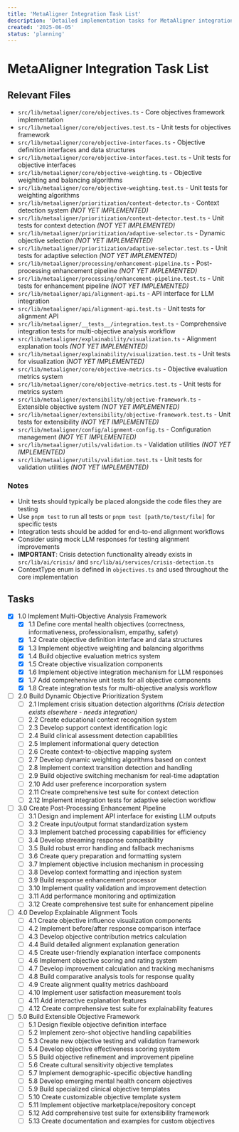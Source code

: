 ```yaml
---
title: 'MetaAligner Integration Task List'
description: 'Detailed implementation tasks for MetaAligner integration'
created: '2025-06-05'
status: 'planning'
---
```


# MetaAligner Integration Task List

## Relevant Files

- `src/lib/metaaligner/core/objectives.ts` - Core objectives framework implementation
- `src/lib/metaaligner/core/objectives.test.ts` - Unit tests for objectives framework
- `src/lib/metaaligner/core/objective-interfaces.ts` - Objective definition interfaces and data structures
- `src/lib/metaaligner/core/objective-interfaces.test.ts` - Unit tests for objective interfaces
- `src/lib/metaaligner/core/objective-weighting.ts` - Objective weighting and balancing algorithms
- `src/lib/metaaligner/core/objective-weighting.test.ts` - Unit tests for weighting algorithms
- `src/lib/metaaligner/prioritization/context-detector.ts` - Context detection system *(NOT YET IMPLEMENTED)*
- `src/lib/metaaligner/prioritization/context-detector.test.ts` - Unit tests for context detection *(NOT YET IMPLEMENTED)*
- `src/lib/metaaligner/prioritization/adaptive-selector.ts` - Dynamic objective selection *(NOT YET IMPLEMENTED)*
- `src/lib/metaaligner/prioritization/adaptive-selector.test.ts` - Unit tests for adaptive selection *(NOT YET IMPLEMENTED)*
- `src/lib/metaaligner/processing/enhancement-pipeline.ts` - Post-processing enhancement pipeline *(NOT YET IMPLEMENTED)*
- `src/lib/metaaligner/processing/enhancement-pipeline.test.ts` - Unit tests for enhancement pipeline *(NOT YET IMPLEMENTED)*
- `src/lib/metaaligner/api/alignment-api.ts` - API interface for LLM integration
- `src/lib/metaaligner/api/alignment-api.test.ts` - Unit tests for alignment API
- `src/lib/metaaligner/__tests__/integration.test.ts` - Comprehensive integration tests for multi-objective analysis workflow
- `src/lib/metaaligner/explainability/visualization.ts` - Alignment explanation tools *(NOT YET IMPLEMENTED)*
- `src/lib/metaaligner/explainability/visualization.test.ts` - Unit tests for visualization *(NOT YET IMPLEMENTED)*
- `src/lib/metaaligner/core/objective-metrics.ts` - Objective evaluation metrics system
- `src/lib/metaaligner/core/objective-metrics.test.ts` - Unit tests for metrics system
- `src/lib/metaaligner/extensibility/objective-framework.ts` - Extensible objective system *(NOT YET IMPLEMENTED)*
- `src/lib/metaaligner/extensibility/objective-framework.test.ts` - Unit tests for extensibility *(NOT YET IMPLEMENTED)*
- `src/lib/metaaligner/config/alignment-config.ts` - Configuration management *(NOT YET IMPLEMENTED)*
- `src/lib/metaaligner/utils/validation.ts` - Validation utilities *(NOT YET IMPLEMENTED)*
- `src/lib/metaaligner/utils/validation.test.ts` - Unit tests for validation utilities *(NOT YET IMPLEMENTED)*

### Notes

- Unit tests should typically be placed alongside the code files they are testing
- Use `pnpm test` to run all tests or `pnpm test [path/to/test/file]` for specific tests
- Integration tests should be added for end-to-end alignment workflows
- Consider using mock LLM responses for testing alignment improvements
- **IMPORTANT**: Crisis detection functionality already exists in `src/lib/ai/crisis/` and `src/lib/ai/services/crisis-detection.ts`
- ContextType enum is defined in `objectives.ts` and used throughout the core implementation

## Tasks

- [x] 1.0 Implement Multi-Objective Analysis Framework
  - [x] 1.1 Define core mental health objectives (correctness, informativeness, professionalism, empathy, safety)
  - [x] 1.2 Create objective definition interface and data structures
  - [x] 1.3 Implement objective weighting and balancing algorithms
  - [x] 1.4 Build objective evaluation metrics system
  - [x] 1.5 Create objective visualization components
  - [x] 1.6 Implement objective integration mechanism for LLM responses
  - [x] 1.7 Add comprehensive unit tests for all objective components
  - [x] 1.8 Create integration tests for multi-objective analysis workflow

- [ ] 2.0 Build Dynamic Objective Prioritization System
  - [ ] 2.1 Implement crisis situation detection algorithms *(Crisis detection exists elsewhere - needs integration)*
  - [ ] 2.2 Create educational context recognition system
  - [ ] 2.3 Develop support context identification logic
  - [ ] 2.4 Build clinical assessment detection capabilities
  - [ ] 2.5 Implement informational query detection
  - [ ] 2.6 Create context-to-objective mapping system
  - [ ] 2.7 Develop dynamic weighting algorithms based on context
  - [ ] 2.8 Implement context transition detection and handling
  - [ ] 2.9 Build objective switching mechanism for real-time adaptation
  - [ ] 2.10 Add user preference incorporation system
  - [ ] 2.11 Create comprehensive test suite for context detection
  - [ ] 2.12 Implement integration tests for adaptive selection workflow

- [ ] 3.0 Create Post-Processing Enhancement Pipeline
  - [ ] 3.1 Design and implement API interface for existing LLM outputs
  - [ ] 3.2 Create input/output format standardization system
  - [ ] 3.3 Implement batched processing capabilities for efficiency
  - [ ] 3.4 Develop streaming response compatibility
  - [ ] 3.5 Build robust error handling and fallback mechanisms
  - [ ] 3.6 Create query preparation and formatting system
  - [ ] 3.7 Implement objective inclusion mechanism in processing
  - [ ] 3.8 Develop context formatting and injection system
  - [ ] 3.9 Build response enhancement processor
  - [ ] 3.10 Implement quality validation and improvement detection
  - [ ] 3.11 Add performance monitoring and optimization
  - [ ] 3.12 Create comprehensive test suite for enhancement pipeline

- [ ] 4.0 Develop Explainable Alignment Tools
  - [ ] 4.1 Create objective influence visualization components
  - [ ] 4.2 Implement before/after response comparison interface
  - [ ] 4.3 Develop objective contribution metrics calculation
  - [ ] 4.4 Build detailed alignment explanation generation
  - [ ] 4.5 Create user-friendly explanation interface components
  - [ ] 4.6 Implement objective scoring and rating system
  - [ ] 4.7 Develop improvement calculation and tracking mechanisms
  - [ ] 4.8 Build comparative analysis tools for response quality
  - [ ] 4.9 Create alignment quality metrics dashboard
  - [ ] 4.10 Implement user satisfaction measurement tools
  - [ ] 4.11 Add interactive explanation features
  - [ ] 4.12 Create comprehensive test suite for explainability features

- [ ] 5.0 Build Extensible Objective Framework
  - [ ] 5.1 Design flexible objective definition interface
  - [ ] 5.2 Implement zero-shot objective handling capabilities
  - [ ] 5.3 Create new objective testing and validation framework
  - [ ] 5.4 Develop objective effectiveness scoring system
  - [ ] 5.5 Build objective refinement and improvement pipeline
  - [ ] 5.6 Create cultural sensitivity objective templates
  - [ ] 5.7 Implement demographic-specific objective handling
  - [ ] 5.8 Develop emerging mental health concern objectives
  - [ ] 5.9 Build specialized clinical objective templates
  - [ ] 5.10 Create customizable objective template system
  - [ ] 5.11 Implement objective marketplace/repository concept
  - [ ] 5.12 Add comprehensive test suite for extensibility framework
  - [ ] 5.13 Create documentation and examples for custom objectives
